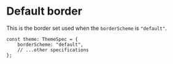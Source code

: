 
<Meta title="Foundations/Border/Default" />

# Default border

This is the border set used when the `borderScheme` is `"default"`.

```tsx
const theme: ThemeSpec = {
    borderScheme: "default",
    // ...other specifications
};
```

<BorderDisplay theme={LifeSGTheme} />
